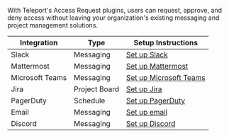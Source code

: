 With Teleport's Access Request plugins, users can request,
approve, and deny access without leaving your organization's existing messaging
and project management solutions.

| Integration | Type | Setup Instructions |
| - | - | - |
| Slack | Messaging | [Set up Slack](../access-controls/access-request-plugins/ssh-approval-slack.mdx) |
| Mattermost | Messaging | [Set up Mattermost](../access-controls/access-request-plugins/ssh-approval-mattermost.mdx) |
| Microsoft Teams | Messaging | [Set up Microsoft Teams](../access-controls/access-request-plugins/ssh-approval-msteams.mdx) |
| Jira | Project Board | [Set up Jira](../access-controls/access-request-plugins/ssh-approval-jira.mdx) |
| PagerDuty | Schedule | [Set up PagerDuty](../access-controls/access-request-plugins/ssh-approval-pagerduty.mdx) |
| Email | Messaging | [Set up email](../access-controls/access-request-plugins/ssh-approval-email.mdx) |
| Discord | Messaging | [Set up Discord](../access-controls/access-request-plugins/ssh-approval-discord.mdx) |
